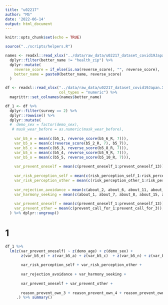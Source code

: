 ```yaml
---
title: "u02217"
author: "MS"
date: '2022-06-14'
output: html_document
---
```


```r
knitr::opts_chunk$set(echo = TRUE)

source("../scripts/helpers.R")

names <- readxl::read_xlsx("../data/raw_data/u02217_dataset_covid19Japan.XLSX", sheet = 4) %>% 
  dplyr::filter(better_name != "health_zip") %>% 
  dplyr::mutate(
    reverse_score = if_else(is.na(reverse_score), "", reverse_score),
    better_name = paste0(better_name, reverse_score)
  )

df <- readxl::read_xlsx("../data/raw_data/u02217_dataset_covid19Japan.XLSX", sheet = 2, 
                        col_types = "numeric") %>% 
  magrittr::set_colnames(names$better_name)

```


```r
df_1 <- df %>%
  dplyr::filter(survey == 2) %>% 
  dplyr::rowwise() %>% 
  dplyr::mutate(
  #  demo_sex = factor(demo_sex), 
   # mask_wear_before = as.numeric(mask_wear_before),
    
    var_b5_e = mean(c(b5_1, reverse_score(b5_6_R, 7))), 
    var_b5_a = mean(c(reverse_score(b5_2_R, 7), b5_7)), 
    var_b5_c = mean(c(b5_3, reverse_score(b5_8_R, 7))), 
    var_b5_n = mean(c(b5_4, reverse_score(b5_9_R, 7))), 
    var_b5_o = mean(c(b5_5, reverse_score(b5_10_R, 7))), 
    
    var_prevent_oneself = mean(c(prevent_oneself_1:prevent_oneself_13)),
    
    var_risk_perception_self = mean(c(risk_perception_self_1:risk_perception_self_4)),
    var_risk_perception_other = mean(c(risk_perception_other_1:risk_perception_other_4)),
    
    var_rejection_avoidance = mean(c(about_2, about_6, about_11, about_17, about_20)),
    var_harmony_seeking = mean(c(about_1, about_7, about_8, about_15, about_18)),
    
    var_prevent_oneself = mean(c(prevent_oneself_1:prevent_oneself_13)),
    var_prevent_other = mean(c(prevent_call_for_1:prevent_call_for_3)),
  ) %>% dplyr::ungroup()
```

# 1 

```r
df_1 %>% 
  lm(z(var_prevent_oneself) ~ z(demo_age) + z(demo_sex) + 
       z(var_b5_e) + z(var_b5_a) + z(var_b5_c)  + z(var_b5_n) + z(var_b5_o) +
       
       var_risk_perception_self + var_risk_perception_other + 
       
       var_rejection_avoidance + var_harmony_seeking + 
       
       var_prevent_oneself + var_prevent_other + 
       
       reason_prevent_own_3 + reason_prevent_own_4 + reason_prevent_own_5,
     .) %>% summary()
```

